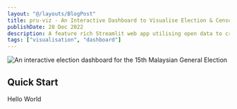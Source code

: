 ```yaml
---
layout: "@/layouts/BlogPost"
title: pru-viz - An Interactive Dashboard to Visualise Election & Census Data
publishDate: 28 Dec 2022
description: A feature rich Streamlit web app utilising open data to create beautiful, informative and interactive plots. 
tags: ["visualisation", "dashboard"]
---
```



<Image 
	src={pruViz}
	alt="An interactive election dashboard for the 15th Malaysian General Election"
	class="mb-3"
	format="webp"
/>

## Quick Start

Hello World

